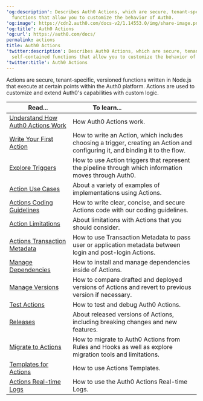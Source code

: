 ---
'og:description': Describes Auth0 Actions, which are secure, tenant-specific, self-contained
  functions that allow you to customize the behavior of Auth0.
'og:image': https://cdn2.auth0.com/docs-v2/1.14553.0/img/share-image.png
'og:title': Auth0 Actions
'og:url': https://auth0.com/docs/
permalink: actions
title: Auth0 Actions
'twitter:description': Describes Auth0 Actions, which are secure, tenant-specific,
  self-contained functions that allow you to customize the behavior of Auth0.
'twitter:title': Auth0 Actions
---
Actions are secure, tenant-specific, versioned functions written in Node.js that execute at certain points within the Auth0 platform. Actions are used to customize and extend Auth0's capabilities with custom logic.

<table class="table"><thead>
<tr>
<th><strong>Read...</strong></th>
<th><strong>To learn...</strong>                                </th>
</tr>
</thead>
<tbody>
<tr>
<td><a href="/docs/customize/actions/actions-overview">Understand How Auth0 Actions Work</a></td>
<td>How Auth0 Actions work.</td>
</tr>
<tr>
<td><a href="/docs/customize/actions/write-your-first-action">Write Your First Action</a></td>
<td>How to write an Action, which includes choosing a trigger, creating an Action and configuring it, and binding it to the flow.</td>
</tr>
<tr>
<td><a href="/docs/customize/actions/explore-triggers">Explore Triggers</a></td>
<td>How to use Action triggers that represent the pipeline through which information moves through Auth0.</td>
</tr>
<tr>
<td><a href="/docs/customize/actions/use-cases">Action Use Cases</a></td>
<td>About a variety of examples of implementations using Actions.</td>
</tr>
<tr>
<td><a href="/docs/customize/actions/action-coding-guidelines">Actions Coding Guidelines</a></td>
<td>How to write clear, concise, and secure Actions code with our coding guidelines.</td>
</tr>
<tr>
<td><a href="/docs/customize/actions/limitations">Action Limitations</a></td>
<td>About limitations with Actions that you should consider.</td>
</tr>
<tr>
<td><a href="/docs/customize/actions/transaction-metadata">Actions Transaction Metadata</a></td>
<td>How to use Transaction Metadata to pass user or application metadata between login and post-login Actions.</td>
</tr>
<tr>
<td><a href="/docs/customize/actions/manage-dependencies">Manage Dependencies</a></td>
<td>How to install and manage dependencies inside of Actions.</td>
</tr>
<tr>
<td><a href="/docs/customize/actions/manage-versions">Manage Versions</a></td>
<td>How to compare drafted and deployed versions of Actions and revert to previous version if necessary.</td>
</tr>
<tr>
<td><a href="/docs/customize/actions/test-actions">Test Actions</a></td>
<td>How to test and debug Auth0 Actions.</td>
</tr>
<tr>
<td><a href="/docs/customize/actions/releases">Releases</a></td>
<td>About released versions of Actions, including breaking changes and new features.</td>
</tr>
<tr>
<td><a href="/docs/customize/actions/migrate">Migrate to Actions</a></td>
<td>How to migrate to Auth0 Actions from Rules and Hooks as well as explore migration tools and limitations.</td>
</tr>
<tr>
<td><a href="/docs/customize/actions/actions-templates">Templates for Actions</a></td>
<td>How to use Actions Templates.</td>
</tr>
<tr>
<td><a href="/docs/customize/actions/actions-real-time-logs">Actions Real-time Logs</a></td>
<td>How to use the Auth0 Actions Real-time Logs.</td>
</tr>
</tbody>
</table>